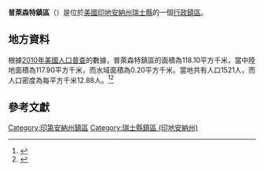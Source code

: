 {{noteTA
|G1=USState
|G2=地名
|G3=Unit
}}
{{Infobox settlement
|official_name            = 普萊森特鎮區
|native_name = Pleasant Township
|settlement_type          = [[行政鎮區|行政鎮區]]
|image_skyline            = 
|imagesize                = 
|image_map                = Map highlighting Pleasant Township, Switzerland County, Indiana.svg
|mapsize                  = 250px
|pushpin_map  =USA Indiana
|pushpin_label = 普萊森特鎮區
|pushpin_label_position   = top
|pushpin_map_caption      = 普萊森特鎮區在印地安納州的位置
|subdivision_type         = [[世界政區索引|國家]]
|subdivision_type1        = [[美国州份|州份]]
|subdivision_type2        = [[印地安納州行政区划|縣]]
|subdivision_name         = [[美国|美国]]
|subdivision_name1        = [[印地安納州|印地安納州]]
|subdivision_name2        = [[瑞士縣_(印地安納州)|瑞士縣]]
|elevation_ft             = 869
|elevation_m              = 265
|timezone                 = [[北美东部時區|北美东部時區]]
|area_total_km2           = 118.10
|area_land_km2            = 117.90
|area_water_km2           = 0.20
|area_total_sq_mi         = 
|area_land_sq_mi          = 
|area_water_sq_mi         = 
|population_as_of         = [[2010年美國人口普查|2010]]
|population_footnotes     = 
|population_total         = 1521
|population_density_km2   = auto
|population_density_sq_mi = auto
|utc_offset               = -5
|coordinates              = {{coord|38|51|33|N|85|09|12|W|type:city_region:US-AL_source:GNS-enwiki|display=inline,title}}
| coor_pinpoint           = 
| coordinates_footnotes   = 
|timezone_DST             = EDT
|utc_offset_DST           = -4
|postal_code_type         = [[美國郵區編號|郵區編號]]
|postal_code              = 47011, 47043, 47224, 47250
|area_code                = {{link-en|电话区号812|Area code 812|812}}
|blank_name = [[地名信息系统|GNIS ID]]
|blank_info = 453750
}}
'''普萊森特鎮區'''（{{lang-en|Pleasant Township}}）是位於[[美國|美國]][[印地安納州|印地安納州]][[瑞士縣_(印地安納州)|瑞士縣]]的一個[[行政鎮區|行政鎮區]]。

== 地方資料 ==
根據[[2010年美國人口普查|2010年美國人口普查]]的數據，普萊森特鎮區的面積為118.10平方千米，當中陸地面積為117.90平方千米，而水域面積為0.20平方千米。當地共有人口1521人，而人口密度為每平方千米12.88人。<ref name="GR8">{{cite web|url=http://factfinder2.census.gov|publisher=[[美国人口调查局|美国人口调查局]]|accessdate=2011-05-14|title=American FactFinder|archive-date=2013-09-11|archive-url=https://web.archive.org/web/20130911234518/http://factfinder2.census.gov/|dead-url=no}}</ref><ref>{{cite web|url=https://www.citypopulation.de/en/usa/indiana/admin/|title=USA: Indiana (Counties and Townships) - City Population|access-date=2020-08-25|archive-date=2020-04-22|archive-url=https://web.archive.org/web/20200422090607/https://www.citypopulation.de/en/usa/indiana/admin/|dead-url=no}}</ref>

== 參考文獻 ==
{{reflist}}

{{瑞士縣 (印地安納州)}}

{{DEFAULTSORT:Pleasant Township}}
[[Category:印第安納州鎮區|Category:印第安納州鎮區]]
[[Category:瑞士縣鎮區_(印地安納州)|Category:瑞士縣鎮區 (印地安納州)]]

{{Indiana-geo-stub}}